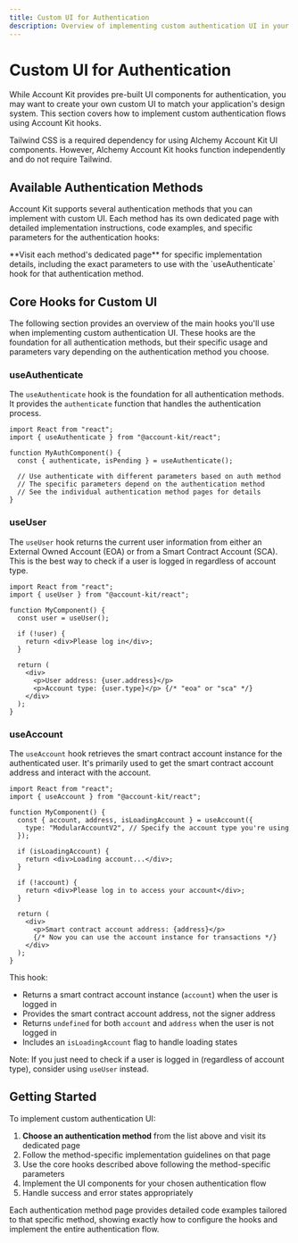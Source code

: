 ```yaml
---
title: Custom UI for Authentication
description: Overview of implementing custom authentication UI in your React app
---
```



# Custom UI for Authentication

While Account Kit provides pre-built UI components for authentication, you may want to create your own custom UI to match your application's design system. This section covers how to implement custom authentication flows using Account Kit hooks.

<Tip>
  Tailwind CSS is a required dependency for using Alchemy Account Kit UI
  components. However, Alchemy Account Kit hooks function independently and do
  not require Tailwind.
</Tip>

## Available Authentication Methods

Account Kit supports several authentication methods that you can implement with custom UI. Each method has its own dedicated page with detailed implementation instructions, code examples, and specific parameters for the authentication hooks:

<AuthenticationMethods />

<Info>
  **Visit each method's dedicated page** for specific implementation details,
  including the exact parameters to use with the `useAuthenticate` hook for that
  authentication method.
</Info>

## Core Hooks for Custom UI

The following section provides an overview of the main hooks you'll use when implementing custom authentication UI. These hooks are the foundation for all authentication methods, but their specific usage and parameters vary depending on the authentication method you choose.

### useAuthenticate

The `useAuthenticate` hook is the foundation for all authentication methods. It provides the `authenticate` function that handles the authentication process.

```tsx twoslash
import React from "react";
import { useAuthenticate } from "@account-kit/react";

function MyAuthComponent() {
  const { authenticate, isPending } = useAuthenticate();

  // Use authenticate with different parameters based on auth method
  // The specific parameters depend on the authentication method
  // See the individual authentication method pages for details
}
```

### useUser

The `useUser` hook returns the current user information from either an External Owned Account (EOA) or from a Smart Contract Account (SCA). This is the best way to check if a user is logged in regardless of account type.

```tsx twoslash
import React from "react";
import { useUser } from "@account-kit/react";

function MyComponent() {
  const user = useUser();

  if (!user) {
    return <div>Please log in</div>;
  }

  return (
    <div>
      <p>User address: {user.address}</p>
      <p>Account type: {user.type}</p> {/* "eoa" or "sca" */}
    </div>
  );
}
```

### useAccount

The `useAccount` hook retrieves the smart contract account instance for the authenticated user. It's primarily used to get the smart contract account address and interact with the account.

```tsx twoslash
import React from "react";
import { useAccount } from "@account-kit/react";

function MyComponent() {
  const { account, address, isLoadingAccount } = useAccount({
    type: "ModularAccountV2", // Specify the account type you're using
  });

  if (isLoadingAccount) {
    return <div>Loading account...</div>;
  }

  if (!account) {
    return <div>Please log in to access your account</div>;
  }

  return (
    <div>
      <p>Smart contract account address: {address}</p>
      {/* Now you can use the account instance for transactions */}
    </div>
  );
}
```

This hook:

- Returns a smart contract account instance (`account`) when the user is logged in
- Provides the smart contract account address, not the signer address
- Returns `undefined` for both `account` and `address` when the user is not logged in
- Includes an `isLoadingAccount` flag to handle loading states

Note: If you just need to check if a user is logged in (regardless of account type), consider using `useUser` instead.

## Getting Started

To implement custom authentication UI:

1. **Choose an authentication method** from the list above and visit its dedicated page
2. Follow the method-specific implementation guidelines on that page
3. Use the core hooks described above following the method-specific parameters
4. Implement the UI components for your chosen authentication flow
5. Handle success and error states appropriately

Each authentication method page provides detailed code examples tailored to that specific method, showing exactly how to configure the hooks and implement the entire authentication flow.
